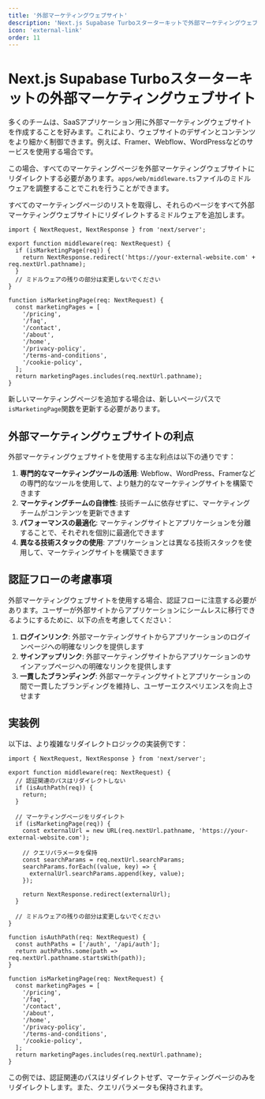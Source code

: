 ```yaml
---
title: '外部マーケティングウェブサイト'
description: 'Next.js Supabase Turboスターターキットで外部マーケティングウェブサイトと連携するようMakerkitを設定する方法を学ぶ'
icon: 'external-link'
order: 11
---
```


# Next.js Supabase Turboスターターキットの外部マーケティングウェブサイト

多くのチームは、SaaSアプリケーション用に外部マーケティングウェブサイトを作成することを好みます。これにより、ウェブサイトのデザインとコンテンツをより細かく制御できます。例えば、Framer、Webflow、WordPressなどのサービスを使用する場合です。

この場合、すべてのマーケティングページを外部マーケティングウェブサイトにリダイレクトする必要があります。`apps/web/middleware.ts`ファイルのミドルウェアを調整することでこれを行うことができます。

すべてのマーケティングページのリストを取得し、それらのページをすべて外部マーケティングウェブサイトにリダイレクトするミドルウェアを追加します。

```tsx
import { NextRequest, NextResponse } from 'next/server';

export function middleware(req: NextRequest) {
  if (isMarketingPage(req)) {
    return NextResponse.redirect('https://your-external-website.com' + req.nextUrl.pathname);
  }
  // ミドルウェアの残りの部分は変更しないでください
}

function isMarketingPage(req: NextRequest) {
  const marketingPages = [
    '/pricing',
    '/faq',
    '/contact',
    '/about',
    '/home',
    '/privacy-policy',
    '/terms-and-conditions',
    '/cookie-policy',
  ];
  return marketingPages.includes(req.nextUrl.pathname);
}
```

新しいマーケティングページを追加する場合は、新しいページパスで`isMarketingPage`関数を更新する必要があります。

## 外部マーケティングウェブサイトの利点

外部マーケティングウェブサイトを使用する主な利点は以下の通りです：

1. **専門的なマーケティングツールの活用**: Webflow、WordPress、Framerなどの専門的なツールを使用して、より魅力的なマーケティングサイトを構築できます
2. **マーケティングチームの自律性**: 技術チームに依存せずに、マーケティングチームがコンテンツを更新できます
3. **パフォーマンスの最適化**: マーケティングサイトとアプリケーションを分離することで、それぞれを個別に最適化できます
4. **異なる技術スタックの使用**: アプリケーションとは異なる技術スタックを使用して、マーケティングサイトを構築できます

## 認証フローの考慮事項

外部マーケティングウェブサイトを使用する場合、認証フローに注意する必要があります。ユーザーが外部サイトからアプリケーションにシームレスに移行できるようにするために、以下の点を考慮してください：

1. **ログインリンク**: 外部マーケティングサイトからアプリケーションのログインページへの明確なリンクを提供します
2. **サインアップリンク**: 外部マーケティングサイトからアプリケーションのサインアップページへの明確なリンクを提供します
3. **一貫したブランディング**: 外部マーケティングサイトとアプリケーションの間で一貫したブランディングを維持し、ユーザーエクスペリエンスを向上させます

## 実装例

以下は、より複雑なリダイレクトロジックの実装例です：

```tsx
import { NextRequest, NextResponse } from 'next/server';

export function middleware(req: NextRequest) {
  // 認証関連のパスはリダイレクトしない
  if (isAuthPath(req)) {
    return;
  }
  
  // マーケティングページをリダイレクト
  if (isMarketingPage(req)) {
    const externalUrl = new URL(req.nextUrl.pathname, 'https://your-external-website.com');
    
    // クエリパラメータを保持
    const searchParams = req.nextUrl.searchParams;
    searchParams.forEach((value, key) => {
      externalUrl.searchParams.append(key, value);
    });
    
    return NextResponse.redirect(externalUrl);
  }
  
  // ミドルウェアの残りの部分は変更しないでください
}

function isAuthPath(req: NextRequest) {
  const authPaths = ['/auth', '/api/auth'];
  return authPaths.some(path => req.nextUrl.pathname.startsWith(path));
}

function isMarketingPage(req: NextRequest) {
  const marketingPages = [
    '/pricing',
    '/faq',
    '/contact',
    '/about',
    '/home',
    '/privacy-policy',
    '/terms-and-conditions',
    '/cookie-policy',
  ];
  return marketingPages.includes(req.nextUrl.pathname);
}
```

この例では、認証関連のパスはリダイレクトせず、マーケティングページのみをリダイレクトします。また、クエリパラメータも保持されます。
